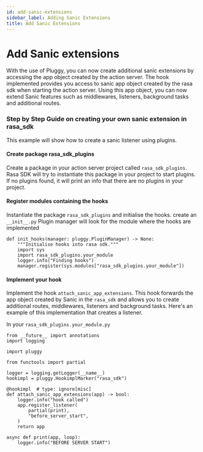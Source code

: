 ```yaml
---
id: add-sanic-extensions
sidebar_label: Adding Sanic Extensions
title: Add Sanic Extensions
---
```


# Add Sanic extensions
With the use of Pluggy, you can now create additional sanic extensions by accessing the app object created by the action server. The hook implemented provides you access 
to sanic app object created by the rasa sdk when starting the action server. Using this app object, you can now extend Sanic features such as middlewares, listeners, background tasks
and additional routes.

### Step by Step Guide on creating your own sanic extension in rasa_sdk
This example will show how to create a sanic listener using plugins.

#### Create package rasa_sdk_plugins
Create a package in your action server project called `rasa_sdk_plugins`. Rasa SDK will try to instantiate this package in your project to start plugins.
If no plugins found, it will print an info that there are no plugins in your project.

#### Register modules containing the hooks
Instantiate the package `rasa_sdk_plugins` and initialise the hooks. create an `__init__.py` Plugin manager will look for the module where the hooks are implemented

```
def init_hooks(manager: pluggy.PluginManager) -> None:
    """Initialise hooks into rasa sdk."""
    import sys
    import rasa_sdk_plugins.your_module
    logger.info("Finding hooks")
    manager.register(sys.modules["rasa_sdk_plugins.your_module"])
```
#### Implement your hook
Implement the hook `attach_sanic_app_extensions`. This hook forwards the app object created by Sanic in the `rasa_sdk` and allows you to create additional routes, middlewares, listeners and background tasks. Here's an example of this implementation that creates a listener.

In your `rasa_sdk_plugins.your_module.py`

```
from __future__ import annotations
import logging

import pluggy

from functools import partial

logger = logging.getLogger(__name__)
hookimpl = pluggy.HookimplMarker("rasa_sdk")

@hookimpl  # type: ignore[misc]
def attach_sanic_app_extensions(app) -> bool:
    logger.info("hook called")
    app.register_listener(
        partial(print),
        "before_server_start",
    )
    return app

async def print(app, loop):
    logger.info("BEFORE SERVER START")
```
